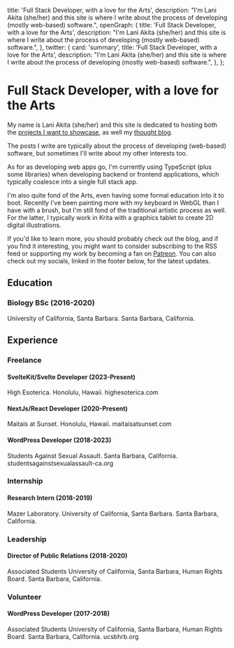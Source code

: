   title: 'Full Stack Developer, with a love for the Arts',
  description:
    "I'm Lani Akita (she/her) and this site is where I write about the process of developing (mostly web-based) software.",
  openGraph: {
    title: 'Full Stack Developer, with a love for the Arts',
    description:
      "I'm Lani Akita (she/her) and this site is where I write about the process of developing (mostly web-based) software.",
  },
  twitter: {
    card: 'summary',
    title: 'Full Stack Developer, with a love for the Arts',
    description:
      "I'm Lani Akita (she/her) and this site is where I write about the process of developing (mostly web-based) software.",
  },
};

# Full Stack Developer, with a love for the Arts

My name is Lani Akita (she/her) and this site is dedicated to hosting both the [projects I want to showcase](/projects), as well my [thought blog](/blog).

The posts I write are typically about the process of developing (web-based) software, but sometimes I'll write about my other interests too.

As for as developing web apps go, I'm currently using TypeScript (plus some libraries) when developing backend or frontend applications, which typically coalesce into a single full stack app.

I'm also quite fond of the Arts, even having some formal education into it to boot. Recently I've been painting more with my keyboard in WebGL than I have with a brush, but I'm still fond of the traditional artistic process as well. For the latter, I typically work in Krita with a graphics tablet to create 2D digital illustrations.

If you'd like to learn more, you should probably check out the blog, and if you find it interesting, you might want to consider subscribing to the RSS feed or supporting my work by becoming a fan on [Patreon](https://patreon.com/Lani_Akita). You can also check out my socials, linked in the footer below, for the latest updates.

## Education

### Biology BSc (2016-2020)

University of California, Santa Barbara. Santa Barbara, California.

## Experience

### Freelance

#### SvelteKit/Svelte Developer (2023-Present)

High Esoterica. Honolulu, Hawaii. highesoterica.com

#### NextJs/React Developer (2020-Present)

Maitais at Sunset. Honolulu, Hawaii. maitaisatsunset.com

#### WordPress Developer (2018-2023)

Students Against Sexual Assault. Santa Barbara, California. studentsagainstsexualassault-ca.org

### Internship

#### Research Intern (2018-2019)

Mazer Laboratory. University of California, Santa Barbara. Santa Barbara, California.

### Leadership

#### Director of Public Relations (2018-2020)

Associated Students University of California, Santa Barbara, Human Rights Board. Santa Barbara, California.

### Volunteer

#### WordPress Developer (2017-2018)

Associated Students University of California, Santa Barbara, Human Rights Board. Santa Barbara, California. ucsbhrb.org
